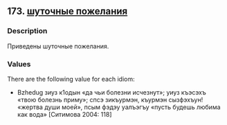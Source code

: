 ## 173. <a href =  'https://agricolamz.github.io/The_Circassian_Isoglosses_Database/173.html'>шуточные пожелания</a>
### Description

Приведены шуточные пожелания.

### Values
There are the following value for each idiom:

* Bzhedug  зиуз к1одын «да чьи болезни исчезнут»; уиуз къэсэхъ «твою болезнь приму»; спсэ зикъурмэн, къурмэн сызфэхъун! «жертва души моей», псым фэдэу уалъэгъу «пусть будешь любима как вода» [Ситимова 2004: 118] 


